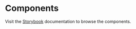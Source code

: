 # Components

Visit the [Storybook](https://chalk-storybook.rahim.app/?path=/docs/components) documentation to browse the components.
